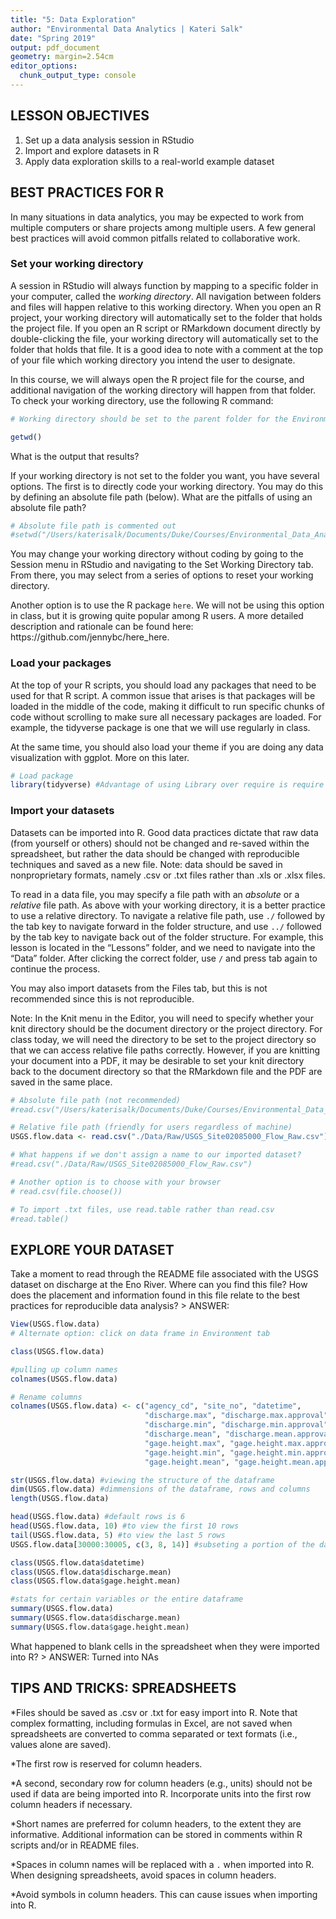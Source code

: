 ```yaml
---
title: "5: Data Exploration"
author: "Environmental Data Analytics | Kateri Salk"
date: "Spring 2019"
output: pdf_document
geometry: margin=2.54cm
editor_options: 
  chunk_output_type: console
---
```


## LESSON OBJECTIVES
1. Set up a data analysis session in RStudio
2. Import and explore datasets in R
3. Apply data exploration skills to a real-world example dataset

## BEST PRACTICES FOR R

In many situations in data analytics, you may be expected to work from multiple computers or share projects among multiple users. A few general best practices will avoid common pitfalls related to collaborative work. 

### Set your working directory

A session in RStudio will always function by mapping to a specific folder in your computer, called the *working directory*. All navigation between folders and files will happen relative to this working directory. When you open an R project, your working directory will automatically set to the folder that holds the project file. If you open an R script or RMarkdown document directly by double-clicking the file, your working directory will automatically set to the folder that holds that file. It is a good idea to note with a comment at the top of your file which working directory you intend the user to designate.

In this course, we will always open the R project file for the course, and additional navigation of the working directory will happen from that folder. To check your working directory, use the following R command: 

```r
# Working directory should be set to the parent folder for the Environmental Data Analytics Course, i.e., the folder that houses the R Project file.

getwd()
```

What is the output that results?

If your working directory is not set to the folder you want, you have several options. The first is to directly code your working directory. You may do this by defining an absolute file path (below). What are the pitfalls of using an absolute file path?

```r
# Absolute file path is commented out
#setwd("/Users/katerisalk/Documents/Duke/Courses/Environmental_Data_Analytics")
```

You may change your working directory without coding by going to the Session menu in RStudio and navigating to the Set Working Directory tab. From there, you may select from a series of options to reset your working directory. 

Another option is to use the R package `here`. We will not be using this option in class, but it is growing quite popular among R users. A more detailed description and rationale can be found here: https://github.com/jennybc/here_here. 

### Load your packages

At the top of your R scripts, you should load any packages that need to be used for that R script. A common issue that arises is that packages will be loaded in the middle of the code, making it difficult to run specific chunks of code without scrolling to make sure all necessary packages are loaded. For example, the tidyverse package is one that we will use regularly in class.

At the same time, you should also load your theme if you are doing any data visualization with ggplot. More on this later.

```r
# Load package
library(tidyverse) #Advantage of using Library over require is require will not let you know if there is a problem with the package. Library will.
```

### Import your datasets

Datasets can be imported into R. Good data practices dictate that raw data (from yourself or others) should not be changed and re-saved within the spreadsheet, but rather the data should be changed with reproducible techniques and saved as a new file. Note:  data should be saved in nonproprietary formats, namely .csv or .txt files rather than .xls or .xlsx files. 

To read in a data file, you may specify a file path with an *absolute* or a *relative* file path. As above with your working directory, it is a better practice to use a relative directory. To navigate a relative file path, use `./` followed by the tab key to navigate  forward in the folder structure, and use `../` followed by the tab key to navigate back out of the folder structure. For example, this lesson is located in the "Lessons" folder, and we need to navigate into the "Data" folder. After clicking the correct folder, use `/` and press tab again to continue the process. 

You may also import datasets from the Files tab, but this is not recommended since this is not reproducible.

Note: In the Knit menu in the Editor, you will need to specify whether your knit directory should be the document directory or the project directory. For class today, we will need the directory to be set to the project directory so that we can access relative file paths correctly. However, if you are knitting your document into a PDF, it may be desirable to set your knit directory back to the document directory so that the RMarkdown file and the PDF are saved in the same place.

```r
# Absolute file path (not recommended)
#read.csv("/Users/katerisalk/Documents/Duke/Courses/Environmental_Data_Analytics/Data/Raw/USGS_Site02085000_Flow_Raw.csv")

# Relative file path (friendly for users regardless of machine)
USGS.flow.data <- read.csv("./Data/Raw/USGS_Site02085000_Flow_Raw.csv")

# What happens if we don't assign a name to our imported dataset?
#read.csv("./Data/Raw/USGS_Site02085000_Flow_Raw.csv")

# Another option is to choose with your browser
# read.csv(file.choose())

# To import .txt files, use read.table rather than read.csv
#read.table()

```

## EXPLORE YOUR DATASET

Take a moment to read through the README file associated with the USGS dataset on discharge at the Eno River. Where can you find this file? How does the placement and information found in this file relate to the best practices for reproducible data analysis?
> ANSWER: 

```r
View(USGS.flow.data)
# Alternate option: click on data frame in Environment tab

class(USGS.flow.data)

#pulling up column names
colnames(USGS.flow.data)

# Rename columns
colnames(USGS.flow.data) <- c("agency_cd", "site_no", "datetime", 
                              "discharge.max", "discharge.max.approval", 
                              "discharge.min", "discharge.min.approval", 
                              "discharge.mean", "discharge.mean.approval", 
                              "gage.height.max", "gage.height.max.approval", 
                              "gage.height.min", "gage.height.min.approval", 
                              "gage.height.mean", "gage.height.mean.approval")

str(USGS.flow.data) #viewing the structure of the dataframe
dim(USGS.flow.data) #dimmensions of the dataframe, rows and columns
length(USGS.flow.data)

head(USGS.flow.data) #default rows is 6
head(USGS.flow.data, 10) #to view the first 10 rows
tail(USGS.flow.data, 5) #to view the last 5 rows
USGS.flow.data[30000:30005, c(3, 8, 14)] #subseting a portion of the dataframe to view

class(USGS.flow.data$datetime)
class(USGS.flow.data$discharge.mean)
class(USGS.flow.data$gage.height.mean)

#stats for certain variables or the entire dataframe
summary(USGS.flow.data)
summary(USGS.flow.data$discharge.mean)
summary(USGS.flow.data$gage.height.mean)

```

What happened to blank cells in the spreadsheet when they were imported into R?
> ANSWER: Turned into NAs

## TIPS AND TRICKS: SPREADSHEETS

*Files should be saved as .csv or .txt for easy import into R. Note that complex formatting, including formulas in Excel, are not saved when spreadsheets are converted to comma separated or text formats (i.e., values alone are saved).

*The first row is reserved for column headers.

*A second, secondary row for column headers (e.g., units) should not be used if data are being imported into R. Incorporate units into the first row column headers if necessary.

*Short names are preferred for column headers, to the extent they are informative. Additional information can be stored in comments within R scripts and/or in README files.

*Spaces in column names will be replaced with a `.` when imported into R. When designing spreadsheets, avoid spaces in column headers. 

*Avoid symbols in column headers. This can cause issues when importing into R.

```r

```
